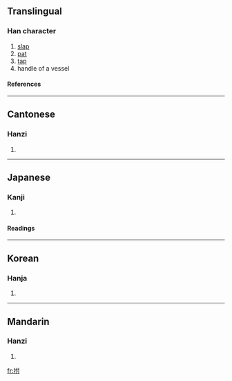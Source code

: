 {{see|撫}}

==Translingual==
===Han character===
{{Han char|rn=64|rad=手|as=05|sn=8|four=5400<sub>0</sub>|canj=手人木戈 (QODI)}}
# [[slap]]
# [[pat]]
# [[tap]]
# handle of a vessel
====References====
{{Han ref|kx=0425.020|dkj=11947|dj=0773.060|hdz=31854.020|uh=62CA|ud=25290|bh=CCB9|bd=52409}}
----
==Cantonese==
===Hanzi===
{{yue-hanzi|jyut=|y=fu2}}
# {{defn|Cantonese}}
----
==Japanese==
===Kanji===
{{ja-kanji|grade=|rs=手05}}
# {{defn|Japanese}} 
====Readings====
{{ja-readings|on=[[ふ]] (fu)|kun=[[うつ]] (utsu), [[なでる]] (naderu)}}
----
==Korean==
===Hanja===
{{ko-hanja|hangeul=부|eumhun=|rv=bu|mr=pu|y=pu}}
# {{defn|Korean}}
----
==Mandarin==
===Hanzi===
{{cmn-hanzi|pin=[[fǔ]] (fu3), [[pàn]] (pan4)|wg=fu<sup>3</sup>, p'an<sup>4</sup>}}
# {{defn|Mandarin}}

[[fr:拊]]